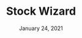 ---
title: 'Stock Wizard'
date: 'January 24, 2021'
excerpt: 'Daily stock picks'
thumbnail: 'https://s3.amazonaws.com/caldwell.org/images/projects/code/stock-wizard/thumbnail.svg'
---